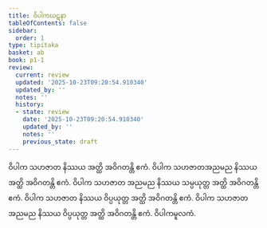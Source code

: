 ```yaml
---
title: ဝိပါကဃဋနာ
tableOfContents: false
sidebar:
  order: 1
type: tipitaka
basket: ab
book: p1-1
review:
  current: review
  updated: '2025-10-23T09:20:54.910340'
  updated_by: ''
  notes: ''
  history:
  - state: review
    date: '2025-10-23T09:20:54.910340'
    updated_by: ''
    notes: ''
    previous_state: draft
---
```



<ReviewStatus review={frontmatter.review} showDetails={true} />

<HypothesisAnnotation frontmatter={frontmatter} />

<DynamicBreadcrumb />

<Division number="341" book="p1-1" e="ch" v="36" p="112">

<Paragraph number="1069" book="p1-1">
ဝိပါက သဟဇာတ နိဿယ အတ္ထိ အဝိဂတန္တိ ဧကံ. ဝိပါက သဟဇာတအညမည နိဿယ အတ္ထိ အဝိဂတန္တိ ဧကံ. ဝိပါက သဟဇာတ အညမည နိဿယ သမ္ပယုတ္တ အတ္ထိ အဝိဂတန္တိ ဧကံ. ဝိပါက သဟဇာတ နိဿယ ဝိပ္ပယုတ္တ အတ္ထိ အဝိဂတန္တိ ဧကံ. ဝိပါက သဟဇာတ အညမည နိဿယ ဝိပ္ပယုတ္တ အတ္ထိ အဝိဂတန္တိ ဧကံ.

</Paragraph>
</Division>

<Paragraph number="1070" type="center" book="p1-1">
ဝိပါကမူလကံ.
</Paragraph>